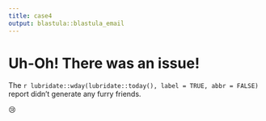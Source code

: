 ```yaml
--- 
title: case4
output: blastula::blastula_email
---
```


# Uh-Oh! There was an issue!

The `r lubridate::wday(lubridate::today(), label = TRUE, abbr = FALSE)` report didn't generate any furry friends.

😢

